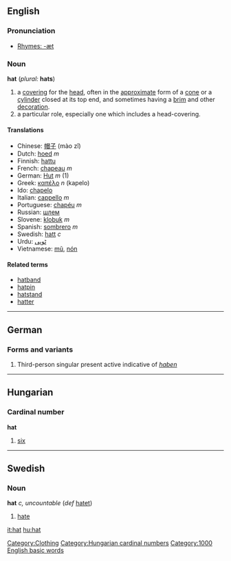 ==English==
===Pronunciation===
*[[Rhymes:English:-æt|Rhymes: -æt]]

===Noun===
'''hat''' (''plural:'' '''hats''')
#a [[covering]] for the [[head]], often in the [[approximate]] form of a [[cone]] or a [[cylinder]] closed at its top end, and sometimes having a [[brim]] and other [[decoration]].
#a particular role, especially one which includes a head-covering.

====Translations====
*Chinese: [[帽子]] (mào zǐ) 
*Dutch: [[hoed#Dutch|hoed]] ''m''
*Finnish: [[hattu]]
*French: [[chapeau]] ''m''
*German: [[Hut#German|Hut]] ''m'' (1)
*Greek: [[καπέλο]] ''n'' (kapelo)
*Ido: [[chapelo]]
*Italian: [[cappello]] ''m''
*Portuguese: [[chapéu]] ''m''
*Russian: [[шлем]]
*Slovene: [[klobuk]] ''m''
*Spanish: [[sombrero]] ''m''
*Swedish: [[hatt]] ''c''
*Urdu: [[ٹوپى]]
*Vietnamese: [[mũ]], [[nón]]

====Related terms====
*[[hatband]]
*[[hatpin]]
*[[hatstand]]
*[[hatter]]

[[Category:Clothing]]
----
==German==
===Forms and variants===
#Third-person singular present active indicative of ''[[haben]]''

----
==Hungarian==
===Cardinal number===
'''hat'''
#[[six]]
[[Category:Hungarian cardinal numbers]]

----

==Swedish==
===Noun===
'''hat''' ''c, uncountable'' (''def'' [[hatet]])

# [[hate]]

[[it:hat]]
[[hu:hat]]
[[Category:1000 English basic words]]